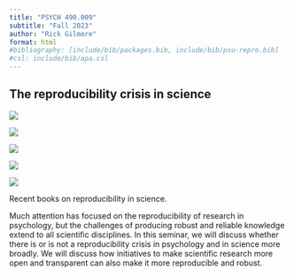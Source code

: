 ```yaml
---
title: "PSYCH 490.009"
subtitle: "Fall 2023"
author: "Rick Gilmore"
format: html
#bibliography: [include/bib/packages.bib, include/bib/psu-repro.bib]
#csl: include/bib/apa.csl
---
```


## The reproducibility crisis in science {-}

::: {#fig-repro-books layout-ncol=3 layout-nrow=2}

![](include/img/chambers-seven-deadly-sins.jpg){#fig-chambers-seven}

![](include/img/ritchie-science-fictions.jpg){#fig-ritchie-fiction}

![](include/img/bausell-problem-with-science.jpg){#fig-bausell-problem}

![](include/img/harris-rigor-mortis.jpg){#fig-harris-rigor}

![](include/img/oreskes-why-trust-science.jpg){#fig-oreskes-trust}

Recent books on reproducibility in science.
:::


Much attention has focused on the reproducibility of research in psychology, but the challenges of producing robust and reliable knowledge extend to all scientific disciplines. 
In this seminar, we will discuss whether there is or is not a reproducibility crisis in psychology and in science more broadly. 
We will discuss how initiatives to make scientific research more open and transparent can also make it more reproducible and robust.
